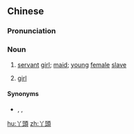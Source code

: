 {{also|丫头}}
==Chinese==
{{zh-forms|s=丫头}}

===Pronunciation===
{{zh-pron
|m=yātou
|c=aa1 tau4
|mn=qz,xm,zz:a-thâu
|cat=n
}}

===Noun===
{{zh-noun}}

# [[servant]] [[girl]]; [[maid]]; [[young]] [[female]] [[slave]]
# {{lb|zh|colloquial}} [[girl]] {{gloss|used deprecatingly, but sometimes also as a term of endearment}}

====Synonyms====
* {{sense|servant girl}} {{zh-l|婢女}}, {{zh-l|使女}}, {{zh-l|丫鬟}}

[[hu:丫頭]]
[[zh:丫頭]]